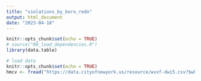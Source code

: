 ```yaml
---
title: "violations_by_boro_redo"
output: html_document
date: "2023-04-18"
---
```


```r
knitr::opts_chunk$set(echo = TRUE)
# source("00_load_dependencies.R")
library(data.table)
```


```r
# load data
knitr::opts_chunk$set(echo = TRUE)
hmcv <- fread("https://data.cityofnewyork.us/resource/wvxf-dwi5.csv?$where=inspectiondate>='2018-01-01'&$limit=99999999999")[!currentstatus %in% "VIOLATION DISMISSED"]
```

